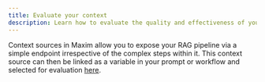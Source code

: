 ```yaml
---
title: Evaluate your context
description: Learn how to evaluate the quality and effectiveness of your RAG context sources in Maxim for improved AI performance and accuracy.
---
```


Context sources in Maxim allow you to expose your RAG pipeline via a simple endpoint irrespective of the complex steps within it. This context source can then be linked as a variable in your prompt or workflow and selected for evaluation [here](/evaluate/how-to/evaluate-prompts/rag-quality).